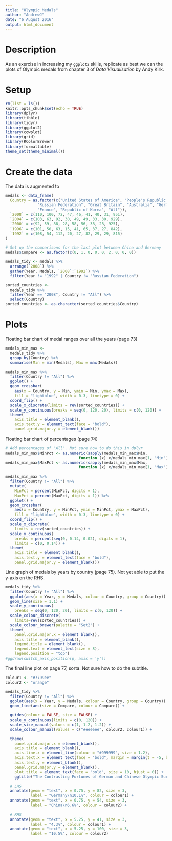 ```yaml
---
title: "Olympic Medals"
author: "AndrewJ"
date: "6 August 2016"
output: html_document
---
```


# Description

As an exercise in increasing my `ggplot2` skills, replicate as best we can the plots of Olympic medals from chapter 3 of *Data Visualisation* by Andy Kirk. 

# Setup

```r
rm(list = ls())
knitr::opts_chunk$set(echo = TRUE)
library(dplyr)
library(tibble)
library(tidyr)
library(ggplot2)
library(cowplot)
library(grid)
library(RColorBrewer)
library(formattable)
theme_set(theme_minimal())
```

# Create the data

The data is augmented to 
```r
medals <- data_frame(
  Country = as.factor(c("United States of America", "People's Republic of China", 
              "Russian Federation", "Great Britain", "Australia", "Germany", 
              "France", "Republic of Korea", "All")),
  `2008` = c(110, 100, 72, 47, 46, 41, 40, 31, 951),
  `2004` = c(103, 63, 92, 30, 49, 49, 33, 30, 929),
  `2000` = c(92, 59, 88, 28, 58, 56, 38, 28, 925),
  `1996` = c(101, 50, 63, 15, 41, 65, 37, 27, 842),
  `1992` = c(108, 54, 112, 20, 27, 82, 29, 29, 815)
)

# Set up the comparisons for the last plot between China and Germany
medals$Compare <- as.factor(c(0, 1, 0, 0, 0, 2, 0, 0, 0))

medals_tidy <- medals %>%
  arrange(`2008`) %>%
  gather(Year, Medals, `2008`:`1992`) %>%
  filter(Year != "1992" | Country != "Russian Federation")

sorted_countries <-
  medals_tidy %>%
  filter(Year == "2008", Country != "All") %>%
  select(Country)
sorted_countries <- as.character(sorted_countries$Country)
```

# Plots

Floating bar chart of medal ranges over all the years (page 73)

```r
medals_min_max <- 
  medals_tidy %>%
  group_by(Country) %>%
  summarise(Min = min(Medals), Max = max(Medals))
```

```r
medals_min_max %>%
  filter(Country != "All") %>%
  ggplot() +
  geom_crossbar(
    aes(x = Country, y = Min, ymin = Min, ymax = Max),
    fill = "lightblue", width = 0.3, linetype = 0) +
  coord_flip() +
  scale_x_discrete(limits = rev(sorted_countries)) +
  scale_y_continuous(breaks = seq(0, 120, 20), limits = c(0, 120)) +
  theme(
    axis.title = element_blank(),
    axis.text.y = element_text(face = "bold"),
    panel.grid.major.y = element_blank())
```

Floating bar chart of percentages (page 74)

```r
# Add percentages of "All". Not sure how to do this in dplyr
medals_min_max$MinPct <- as.numeric(sapply(medals_min_max$Min, 
                                function (x) x/medals_min_max[1, "Min"]))
medals_min_max$MaxPct <- as.numeric(sapply(medals_min_max$Max, 
                                function (x) x/medals_min_max[1, "Max"]))

medals_min_max %>%
  filter(Country != "All") %>%
  mutate(
    MinPct = percent(MinPct, digits = 1), 
    MaxPct = percent(MaxPct, digits = 1)) %>%
  ggplot() +
  geom_crossbar(
    aes(x = Country, y = MinPct, ymin = MinPct, ymax = MaxPct),
    fill = "lightblue", width = 0.3, linetype = 0) +
  coord_flip() +
  scale_x_discrete(
    limits = rev(sorted_countries)) +
  scale_y_continuous(
    breaks = percent(seq(0, 0.14, 0.02), digits = 1), 
    limits = c(0, 0.14)) +
  theme(
    axis.title = element_blank(),
    axis.text.y = element_text(face = "bold"),
    panel.grid.major.y = element_blank())
```

Line graph of medals by years by country (page 75). Not yet able to put the y-axis on the RHS.

```r
medals_tidy %>%
  filter(Country != "All") %>%
  ggplot(aes(x = Year, y = Medals, colour = Country, group = Country)) +
  geom_line(size = 1.1) +
  scale_y_continuous(
    breaks = seq(0, 120, 20), limits = c(0, 120)) +
  scale_colour_discrete(
    limits=rev(sorted_countries)) +
  scale_colour_brewer(palette = "Set2") +
  theme(
    panel.grid.major.x = element_blank(),
    axis.title = element_blank(),
    legend.title = element_blank(),
    legend.text = element_text(size = 8),
    legend.position = "top")
#ggdraw(switch_axis_position(p, axis = 'y'))
```

The final line plot on page 77, sorta. Not sure how to do the subtitle.

```r
colour1 <- "#7799ee"
colour2 <- "orange"

medals_tidy %>%
  filter(Country != "All") %>%
  ggplot(aes(x = Year, y = Medals, colour = Country, group = Country)) +
  geom_line(aes(size = Compare, colour = Compare)) +

  guides(colour = FALSE, size = FALSE) + 
  scale_y_continuous(limits = c(0, 120)) +
  scale_size_manual(values = c(1, 1.2, 1.2)) +
  scale_colour_manual(values = c("#eeeeee", colour2, colour1)) +

  theme(
    panel.grid.major.x = element_blank(),
    axis.title = element_blank(),
    axis.line.x = element_line(colour = "#999999", size = 1.2),
    axis.text.x = element_text(face = "bold", margin = margin(t = -5, b = 5)),
    axis.text.y = element_blank(),
    panel.grid.major.y = element_blank(),
    plot.title = element_text(face = "bold", size = 10, hjust = 0)) +
    ggtitle("The Contrasting Fortunes of German and Chinese Olympic Success") +

  # LHS
  annotate(geom = "text", x = 0.75, y = 82, size = 3,
           label = "Germany\n10.1%", colour = colour1) +
  annotate(geom = "text", x = 0.75, y = 54, size = 3,
           label = "China\n6.6%", colour = colour2) +
  
  # RHS
  annotate(geom = "text", x = 5.25, y = 41, size = 3,
           label = "4.3%", colour = colour1) +
  annotate(geom = "text", x = 5.25, y = 100, size = 3,
           label = "10.5%", colour = colour2)

```

